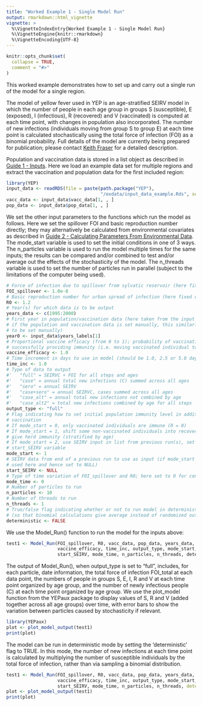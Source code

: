 ```yaml
---
title: "Worked Example 1 - Single Model Run"
output: rmarkdown::html_vignette
vignette: >
  %\VignetteIndexEntry{Worked Example 1 - Single Model Run}
  %\VignetteEngine{knitr::rmarkdown}
  %\VignetteEncoding{UTF-8}
---
```


```r
knitr::opts_chunk$set(
  collapse = TRUE,
  comment = "#>"
)
```

This worked example demonstrates how to set up and carry out a single run of the model for a single region. 

The model of yellow fever used in YEP is an age-stratified SEIRV model in which the number of people in each age group in groups S (susceptible), E (exposed), I (infectious), R (recovered) and V (vaccinated) is computed at each time point, with changes in population also incorporated. The number of new infections (individuals moving from group S to group E) at each time point is calculated stochastically using the total force of infection (FOI) as a binomial probability. Full details of the model are currently being prepared for publication; please contact [Keith Fraser](https://www.imperial.ac.uk/people/keith.fraser) for a detailed description.

Population and vaccination data is stored in a list object as described in [Guide 1 - Inputs](https://mrc-ide.github.io/YEP/articles/CGuideAInputs.html). Here we load an example data set for multiple regions and extract the vaccination and population data for the first included region:

```r
library(YEP)
input_data <- readRDS(file = paste(path.package("YEP"), 
                                   "/exdata/input_data_example.Rds", sep = ""))
vacc_data <- input_data$vacc_data[1, , ]
pop_data <- input_data$pop_data[1, , ]  
```

We set the other input parameters to the functions which run the model as follows. Here we set the spillover FOI and basic reproduction number directly; they may alternatively be calculated from environmental covariates as described in [Guide 2 - Calculating Parameters From Environmental Data](https://mrc-ide.github.io/YEP/articles/CGuideBParametersEnvironment.html). The mode_start variable is used to set the initial conditions in one of 3 ways. The n_particles variable is used to run the model multiple times for the same inputs; the results can be compared and/or combined to test and/or average out the effects of the stochasticity of the model. The n_threads variable is used to set the number of particles run in parallel (subject to the limitations of the computer being used). 

```r
# Force of infection due to spillover from sylvatic reservoir (here fixed over time)
FOI_spillover <- 1.0e-8           
# Basic reproduction number for urban spread of infection (here fixed over time)
R0 <- 1.2
# Year(s) for which data is to be output
years_data <- c(1995:2000)         
# First year in population/vaccination data (here taken from the input data set; 
# if the population and vaccination data is set manually, this similarly needs 
# to be set manually)
year0 <- input_data$years_labels[1]
# Proportional vaccine efficacy (from 0 to 1); probability of vaccination 
# successfully providing immunity (i.e. moving vaccinated individual to group V)
vaccine_efficacy <- 1.0      
# Time increment in days to use in model (should be 1.0, 2.5 or 5.0 days)
time_inc <- 1.0     
# Type of data to output
#'   "full" = SEIRVC + FOI for all steps and ages
#'   "case" = annual total new infections (C) summed across all ages
#'   "sero" = annual SEIRV
#'   "case+sero" = annual SEIRVC, cases summed across all ages
#'   "case_alt" = annual total new infections not combined by age
#'   "case_alt2" = total new infections combined by age for all steps
output_type <- "full"    
# Flag indicating how to set initial population immunity level in addition to
# vaccination
# If mode_start = 0, only vaccinated individuals are immune (R = 0)
# If mode_start = 1, shift some non-vaccinated individuals into recovered to 
# give herd immunity (stratified by age)
# If mode_start = 2, use SEIRV input in list from previous run(s), set using
# start_SEIRV variable
mode_start <- 1           
# SEIRV data from end of a previous run to use as input (if mode_start = 2; not 
# used here and hence set to NULL)
start_SEIRV <- NULL   
# Type of time variation of FOI_spillover and R0; here set to 0 for constant values
mode_time <- 0
# Number of particles to run
n_particles <- 10     
# Number of threads to run
n_threads <- 1   
# True/false flag indicating whether or not to run model in deterministic mode
# (so that binomial calculations give average instead of randomized output)
deterministic <- FALSE
```

We use the Model_Run() function to run the model for the inputs above:

```r
test1 <- Model_Run(FOI_spillover, R0, vacc_data, pop_data, years_data, year0,
                   vaccine_efficacy, time_inc, output_type, mode_start,
                   start_SEIRV, mode_time, n_particles, n_threads, deterministic)
```

The output of Model_Run(), when output_type is set to "full", includes, for each particle, date information, the total force of infection FOI_total at each data point, the numbers of people in groups S, E, I, R and V at each time point organized by age group, and the number of newly infectious people (C) at each time point organized by age group. We use the plot_model function from the YEPaux package to display values of S, R and V (added together across all age groups) over time, with error bars to show the variation between particles caused by stochasticity if relevant.

```r
library(YEPaux)
plot <- plot_model_output(test1)
print(plot)
```

The model can be run in deterministic mode by setting the 'deterministic' flag to TRUE. In this mode, the number of new infections at each time point is calculated by multiplying the number of susceptible individuals by the total force of infection, rather than via sampling a binomial distribution.

```r
test1 <- Model_Run(FOI_spillover, R0, vacc_data, pop_data, years_data, year0,
                   vaccine_efficacy, time_inc, output_type, mode_start,
                   start_SEIRV, mode_time, n_particles, n_threads, deterministic=TRUE)
plot <- plot_model_output(test1)
print(plot)
```
